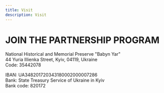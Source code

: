 ```yaml
---
title: Visit
description: Visit
---
```


# JOIN THE PARTNERSHIP PROGRAM

National Historical and Memorial Preserve "Babyn Yar" <br />
44 Yuria Illienka Street, Kyiv, 04119, Ukraine <br />
Сode: 35442078 <br />

IBAN: UA348201720343180002000007286 <br />
Bank: State Treasury Service of Ukraine in Kyiv <br />
Bank code: 820172 <br />

